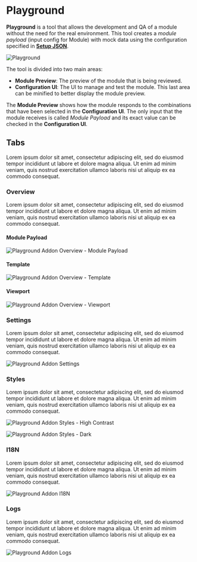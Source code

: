 ---
---


# Playground

<Cards>
  <Card
    title="Try the Playground"
    arrow
    href="https://everymundo.github.io/developer-hub/playground"
  />
</Cards>

**Playground** is a tool that allows the development and QA of a module without the need for the real environment. This tool creates a _module payload_ (input config for Module) with mock data using the configuration specified in [**Setup JSON**](/learning/setup-file).

![Playground](@/assets/images/learning/playground-cover.png)

The tool is divided into two main areas:

- **Module Preview**: The preview of the module that is being reviewed.
- **Configuration UI**: The UI to manage and test the module. This last area can be minified to better display the module preview.

The **Module Preview** shows how the module responds to the combinations that have been selected in the **Configuration UI**. The only input that the module receives is called _Module Payload_ and its exact value can be checked in the **Configuration UI**.

## Tabs

Lorem ipsum dolor sit amet, consectetur adipiscing elit, sed do eiusmod tempor incididunt ut labore et dolore magna aliqua. Ut enim ad minim veniam, quis nostrud exercitation ullamco laboris nisi ut aliquip ex ea commodo consequat.

### Overview

Lorem ipsum dolor sit amet, consectetur adipiscing elit, sed do eiusmod tempor incididunt ut labore et dolore magna aliqua. Ut enim ad minim veniam, quis nostrud exercitation ullamco laboris nisi ut aliquip ex ea commodo consequat.

#### Module Payload

![Playground Addon Overview - Module Payload](@/assets/images/learning/playground-module-payload.png)

#### Template

![Playground Addon Overview - Template](@/assets/images/learning/playground-sample-page.png)

#### Viewport

![Playground Addon Overview - Viewport](@/assets/images/learning/playground-mobile-viewport.png)

### Settings

Lorem ipsum dolor sit amet, consectetur adipiscing elit, sed do eiusmod tempor incididunt ut labore et dolore magna aliqua. Ut enim ad minim veniam, quis nostrud exercitation ullamco laboris nisi ut aliquip ex ea commodo consequat.

![Playground Addon Settings](@/assets/images/learning/playground-addon-settings.png)

### Styles

Lorem ipsum dolor sit amet, consectetur adipiscing elit, sed do eiusmod tempor incididunt ut labore et dolore magna aliqua. Ut enim ad minim veniam, quis nostrud exercitation ullamco laboris nisi ut aliquip ex ea commodo consequat.

![Playground Addon Styles - High Contrast](@/assets/images/learning/playground-addon-styles-high-contrast.png)

![Playground Addon Styles - Dark](@/assets/images/learning/playground-addon-styles-dark.png)

### I18N

Lorem ipsum dolor sit amet, consectetur adipiscing elit, sed do eiusmod tempor incididunt ut labore et dolore magna aliqua. Ut enim ad minim veniam, quis nostrud exercitation ullamco laboris nisi ut aliquip ex ea commodo consequat.

![Playground Addon I18N](@/assets/images/learning/playground-addon-i18n.png)

### Logs

Lorem ipsum dolor sit amet, consectetur adipiscing elit, sed do eiusmod tempor incididunt ut labore et dolore magna aliqua. Ut enim ad minim veniam, quis nostrud exercitation ullamco laboris nisi ut aliquip ex ea commodo consequat.

![Playground Addon Logs](@/assets/images/learning/playground-addon-logs.png)
